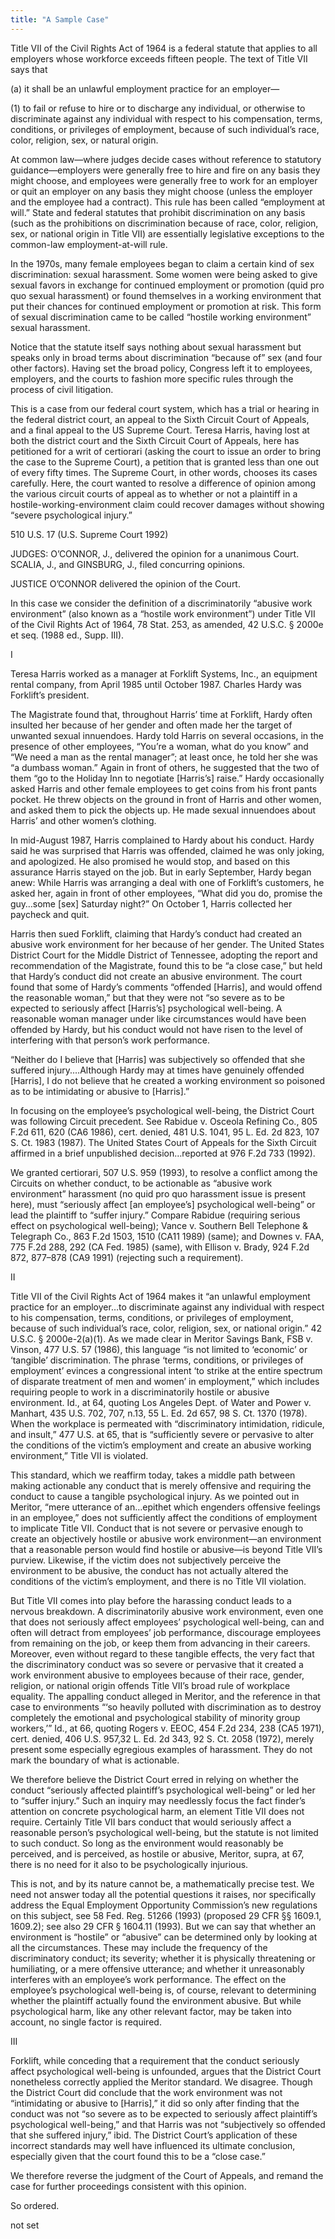 ```yaml
---
title: "A Sample Case"
---
```

<div className="content-chunk" data-subsection-id = "Preliminary-Note-to-Students-176t">
Title VII of the Civil Rights Act of 1964 is a federal statute that applies to all employers whose workforce exceeds fifteen people. The text of Title VII says that

(a) it shall be an unlawful employment practice for an employer—

(1) to fail or refuse to hire or to discharge any individual, or otherwise to discriminate against any individual with respect to his compensation, terms, conditions, or privileges of employment, because of such individual’s race, color, religion, sex, or natural origin.

At common law—where judges decide cases without reference to statutory guidance—employers were generally free to hire and fire on any basis they might choose, and employees were generally free to work for an employer or quit an employer on any basis they might choose (unless the employer and the employee had a contract). This rule has been called “employment at will.” State and federal statutes that prohibit discrimination on any basis (such as the prohibitions on discrimination because of race, color, religion, sex, or national origin in Title VII) are essentially legislative exceptions to the common-law employment-at-will rule.

In the 1970s, many female employees began to claim a certain kind of sex discrimination: sexual harassment. Some women were being asked to give sexual favors in exchange for continued employment or promotion (quid pro quo sexual harassment) or found themselves in a working environment that put their chances for continued employment or promotion at risk. This form of sexual discrimination came to be called “hostile working environment” sexual harassment.

Notice that the statute itself says nothing about sexual harassment but speaks only in broad terms about discrimination “because of” sex (and four other factors). Having set the broad policy, Congress left it to employees, employers, and the courts to fashion more specific rules through the process of civil litigation.

This is a case from our federal court system, which has a trial or hearing in the federal district court, an appeal to the Sixth Circuit Court of Appeals, and a final appeal to the US Supreme Court. Teresa Harris, having lost at both the district court and the Sixth Circuit Court of Appeals, here has petitioned for a writ of certiorari (asking the court to issue an order to bring the case to the Supreme Court), a petition that is granted less than one out of every fifty times. The Supreme Court, in other words, chooses its cases carefully. Here, the court wanted to resolve a difference of opinion among the various circuit courts of appeal as to whether or not a plaintiff in a hostile-working-environment claim could recover damages without showing “severe psychological injury.”
</div>
<div className="content-chunk" data-subsection-id = "Harris-v.-Forklift-Systems-177t">
510 U.S. 17 (U.S. Supreme Court 1992)

JUDGES: O’CONNOR, J., delivered the opinion for a unanimous Court. SCALIA, J., and GINSBURG, J., filed concurring opinions.

JUSTICE O’CONNOR delivered the opinion of the Court.

In this case we consider the definition of a discriminatorily “abusive work environment” (also known as a “hostile work environment”) under Title VII of the Civil Rights Act of 1964, 78 Stat. 253, as amended, 42 U.S.C. § 2000e et seq. (1988 ed., Supp. III).
</div>
<div className="content-chunk" data-subsection-id = "I-179t">
I

Teresa Harris worked as a manager at Forklift Systems, Inc., an equipment rental company, from April 1985 until October 1987. Charles Hardy was Forklift’s president.

The Magistrate found that, throughout Harris’ time at Forklift, Hardy often insulted her because of her gender and often made her the target of unwanted sexual innuendoes. Hardy told Harris on several occasions, in the presence of other employees, “You’re a woman, what do you know” and “We need a man as the rental manager”; at least once, he told her she was “a dumbass woman.” Again in front of others, he suggested that the two of them “go to the Holiday Inn to negotiate \[Harris’s\] raise.” Hardy occasionally asked Harris and other female employees to get coins from his front pants pocket. He threw objects on the ground in front of Harris and other women, and asked them to pick the objects up. He made sexual innuendoes about Harris’ and other women’s clothing.

In mid-August 1987, Harris complained to Hardy about his conduct. Hardy said he was surprised that Harris was offended, claimed he was only joking, and apologized. He also promised he would stop, and based on this assurance Harris stayed on the job. But in early September, Hardy began anew: While Harris was arranging a deal with one of Forklift’s customers, he asked her, again in front of other employees, “What did you do, promise the guy…some \[sex\] Saturday night?” On October 1, Harris collected her paycheck and quit.

Harris then sued Forklift, claiming that Hardy’s conduct had created an abusive work environment for her because of her gender. The United States District Court for the Middle District of Tennessee, adopting the report and recommendation of the Magistrate, found this to be “a close case,” but held that Hardy’s conduct did not create an abusive environment. The court found that some of Hardy’s comments “offended \[Harris\], and would offend the reasonable woman,” but that they were not “so severe as to be expected to seriously affect \[Harris’s\] psychological well-being. A reasonable woman manager under like circumstances would have been offended by Hardy, but his conduct would not have risen to the level of interfering with that person’s work performance.

“Neither do I believe that \[Harris\] was subjectively so offended that she suffered injury.…Although Hardy may at times have genuinely offended \[Harris\], I do not believe that he created a working environment so poisoned as to be intimidating or abusive to \[Harris\].”

In focusing on the employee’s psychological well-being, the District Court was following Circuit precedent. See Rabidue v. Osceola Refining Co., 805 F.2d 611, 620 (CA6 1986), cert. denied, 481 U.S. 1041, 95 L. Ed. 2d 823, 107 S. Ct. 1983 (1987). The United States Court of Appeals for the Sixth Circuit affirmed in a brief unpublished decision…reported at 976 F.2d 733 (1992).

We granted certiorari, 507 U.S. 959 (1993), to resolve a conflict among the Circuits on whether conduct, to be actionable as “abusive work environment” harassment (no quid pro quo harassment issue is present here), must “seriously affect \[an employee’s\] psychological well-being” or lead the plaintiff to “suffer injury.” Compare Rabidue (requiring serious effect on psychological well-being); Vance v. Southern Bell Telephone & Telegraph Co., 863 F.2d 1503, 1510 (CA11 1989) (same); and Downes v. FAA, 775 F.2d 288, 292 (CA Fed. 1985) (same), with Ellison v. Brady, 924 F.2d 872, 877–878 (CA9 1991) (rejecting such a requirement).
</div>
<div className="content-chunk" data-subsection-id = "II-178t">
II

Title VII of the Civil Rights Act of 1964 makes it “an unlawful employment practice for an employer…to discriminate against any individual with respect to his compensation, terms, conditions, or privileges of employment, because of such individual’s race, color, religion, sex, or national origin.” 42 U.S.C. § 2000e-2(a)(1). As we made clear in Meritor Savings Bank, FSB v. Vinson, 477 U.S. 57 (1986), this language “is not limited to ‘economic’ or ‘tangible’ discrimination. The phrase ‘terms, conditions, or privileges of employment’ evinces a congressional intent ‘to strike at the entire spectrum of disparate treatment of men and women’ in employment,” which includes requiring people to work in a discriminatorily hostile or abusive environment. Id., at 64, quoting Los Angeles Dept. of Water and Power v. Manhart, 435 U.S. 702, 707, n.13, 55 L. Ed. 2d 657, 98 S. Ct. 1370 (1978). When the workplace is permeated with “discriminatory intimidation, ridicule, and insult,” 477 U.S. at 65, that is “sufficiently severe or pervasive to alter the conditions of the victim’s employment and create an abusive working environment,” Title VII is violated.

This standard, which we reaffirm today, takes a middle path between making actionable any conduct that is merely offensive and requiring the conduct to cause a tangible psychological injury. As we pointed out in Meritor, “mere utterance of an…epithet which engenders offensive feelings in an employee,” does not sufficiently affect the conditions of employment to implicate Title VII. Conduct that is not severe or pervasive enough to create an objectively hostile or abusive work environment—an environment that a reasonable person would find hostile or abusive—is beyond Title VII’s purview. Likewise, if the victim does not subjectively perceive the environment to be abusive, the conduct has not actually altered the conditions of the victim’s employment, and there is no Title VII violation.

But Title VII comes into play before the harassing conduct leads to a nervous breakdown. A discriminatorily abusive work environment, even one that does not seriously affect employees’ psychological well-being, can and often will detract from employees’ job performance, discourage employees from remaining on the job, or keep them from advancing in their careers. Moreover, even without regard to these tangible effects, the very fact that the discriminatory conduct was so severe or pervasive that it created a work environment abusive to employees because of their race, gender, religion, or national origin offends Title VII’s broad rule of workplace equality. The appalling conduct alleged in Meritor, and the reference in that case to environments “‘so heavily polluted with discrimination as to destroy completely the emotional and psychological stability of minority group workers,’” Id., at 66, quoting Rogers v. EEOC, 454 F.2d 234, 238 (CA5 1971), cert. denied, 406 U.S. 957,32 L. Ed. 2d 343, 92 S. Ct. 2058 (1972), merely present some especially egregious examples of harassment. They do not mark the boundary of what is actionable.

We therefore believe the District Court erred in relying on whether the conduct “seriously affected plaintiff’s psychological well-being” or led her to “suffer injury.” Such an inquiry may needlessly focus the fact finder’s attention on concrete psychological harm, an element Title VII does not require. Certainly Title VII bars conduct that would seriously affect a reasonable person’s psychological well-being, but the statute is not limited to such conduct. So long as the environment would reasonably be perceived, and is perceived, as hostile or abusive, Meritor, supra, at 67, there is no need for it also to be psychologically injurious.

This is not, and by its nature cannot be, a mathematically precise test. We need not answer today all the potential questions it raises, nor specifically address the Equal Employment Opportunity Commission’s new regulations on this subject, see 58 Fed. Reg. 51266 (1993) (proposed 29 CFR §§ 1609.1, 1609.2); see also 29 CFR § 1604.11 (1993). But we can say that whether an environment is “hostile” or “abusive” can be determined only by looking at all the circumstances. These may include the frequency of the discriminatory conduct; its severity; whether it is physically threatening or humiliating, or a mere offensive utterance; and whether it unreasonably interferes with an employee’s work performance. The effect on the employee’s psychological well-being is, of course, relevant to determining whether the plaintiff actually found the environment abusive. But while psychological harm, like any other relevant factor, may be taken into account, no single factor is required.
</div>
<div className="content-chunk" data-subsection-id = "III-180t">
III

Forklift, while conceding that a requirement that the conduct seriously affect psychological well-being is unfounded, argues that the District Court nonetheless correctly applied the Meritor standard. We disagree. Though the District Court did conclude that the work environment was not “intimidating or abusive to \[Harris\],” it did so only after finding that the conduct was not “so severe as to be expected to seriously affect plaintiff’s psychological well-being,” and that Harris was not “subjectively so offended that she suffered injury,” ibid. The District Court’s application of these incorrect standards may well have influenced its ultimate conclusion, especially given that the court found this to be a “close case.”

We therefore reverse the judgment of the Court of Appeals, and remand the case for further proceedings consistent with this opinion.

So ordered.
</div>
<div className="content-chunk" data-subsection-id = "null">
not set
</div>
